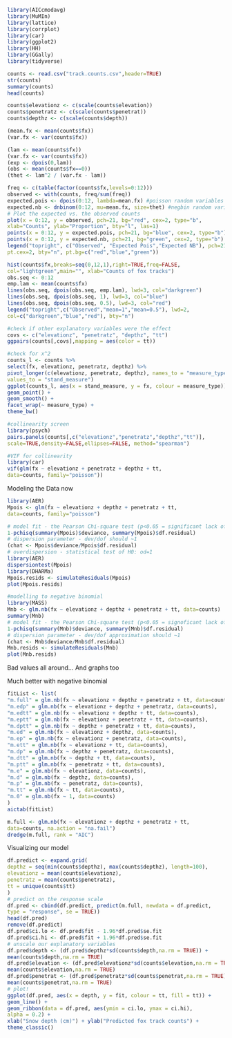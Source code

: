 ```r
library(AICcmodavg)
library(MuMIn)
library(lattice)
library(corrplot)
library(car)
library(ggplot2)
library(HH)
library(GGally)
library(tidyverse)

counts <- read.csv("track.counts.csv",header=TRUE)
str(counts)
summary(counts)
head(counts)

counts$elevationz <- c(scale(counts$elevation))
counts$penetratz <- c(scale(counts$penetrat))
counts$depthz <- c(scale(counts$depth))

(mean.fx <- mean(counts$fx))
(var.fx <- var(counts$fx))

(lam <- mean(counts$fx))
(var.fx <- var(counts$fx))
(exp <- dpois(0,lam))
(obs <- mean(counts$fx==0))
(thet <- lam^2 / (var.fx - lam))
```

```r
freq <- c(table(factor(counts$fx,levels=0:12)))
observed <- with(counts, freq/sum(freq))
expected.pois <- dpois(0:12, lambda=mean.fx) #poisson random variables
expected.nb <- dnbinom(0:12, mu=mean.fx, size=thet) #negbin random variables
# Plot the expected vs. the observed counts
plot(x = 0:12, y = observed, pch=21, bg="red", cex=2, type="b",
xlab="Counts", ylab="Proportion", bty="l", las=1)
points(x = 0:12, y = expected.pois, pch=21, bg="blue", cex=2, type="b")
points(x = 0:12, y = expected.nb, pch=21, bg="green", cex=2, type="b")
legend("topright", c("Observed", "Expected Pois","Expected NB"), pch=21,
pt.cex=2, bty="n", pt.bg=c("red","blue","green"))

hist(counts$fx,breaks=seq(0,12,1),right=TRUE,freq=FALSE,
col="lightgreen",main="", xlab="Counts of fox tracks")
obs.seq <- 0:12
emp.lam <- mean(counts$fx)
lines(obs.seq, dpois(obs.seq, emp.lam), lwd=3, col="darkgreen")
lines(obs.seq, dpois(obs.seq, 1), lwd=3, col="blue")
lines(obs.seq, dpois(obs.seq, 0.5), lwd=3, col="red")
legend("topright",c("Observed","mean=1","mean=0.5"), lwd=2,
col=c("darkgreen","blue","red"), bty="n")

#check if other explanatory variables were the effect
covs <- c("elevationz", "penetratz", "depthz", "tt")
ggpairs(counts[,covs],mapping = aes(color = tt))

#check for x^2
counts_l <- counts %>%
select(fx, elevationz, penetratz, depthz) %>%
pivot_longer(c(elevationz, penetratz, depthz), names_to = "measure_type",
values_to = "stand_measure")
ggplot(counts_l, aes(x = stand_measure, y = fx, colour = measure_type)) +
geom_point() +
geom_smooth() +
facet_wrap(~ measure_type) +
theme_bw()

#collinearity screen
library(psych)
pairs.panels(counts[,c("elevationz","penetratz","depthz","tt")],
scale=TRUE,density=FALSE,ellipses=FALSE, method="spearman")

#VIF for collinearity
library(car)
vif(glm(fx ~ elevationz + penetratz + depthz + tt,
data=counts, family="poisson"))
```
Modeling the Data now
```r
library(AER)
Mpois <- glm(fx ~ elevationz + depthz + penetratz + tt,
data=counts, family="poisson")

# model fit - the Pearson Chi-square test (p<0.05 = significant lack of fit)
1-pchisq(summary(Mpois)$deviance, summary(Mpois)$df.residual)
# dispersion parameter - dev/dof should ~1
(chat <- Mpois$deviance/Mpois$df.residual)
# overdispersion - statistical test of H0: od=1
library(AER)
dispersiontest(Mpois)
library(DHARMa)
Mpois.resids <- simulateResiduals(Mpois)
plot(Mpois.resids)

#modelling to negative binomial
library(MASS)
Mnb <- glm.nb(fx ~ elevationz + depthz + penetratz + tt, data=counts)
summary(Mnb)
# model fit - the Pearson Chi-square test (p<0.05 = signoficant lack of fit)
1-pchisq(summary(Mnb)$deviance, summary(Mnb)$df.residual)
# dispersion parameter - dev/dof approximation should ~1
(chat <- Mnb$deviance/Mnb$df.residual)
Mnb.resids <- simulateResiduals(Mnb)
plot(Mnb.resids)
```
Bad values all around... And graphs too

Much better with negative binomial

```r
fitList <- list(
"m.full" = glm.nb(fx ~ elevationz + depthz + penetratz + tt, data=counts),
"m.edp" = glm.nb(fx ~ elevationz + depthz + penetratz, data=counts),
"m.edtt" = glm.nb(fx ~ elevationz + depthz + tt, data=counts),
"m.eptt" = glm.nb(fx ~ elevationz + penetratz + tt, data=counts),
"m.dptt" = glm.nb(fx ~ depthz + penetratz + tt, data=counts),
"m.ed" = glm.nb(fx ~ elevationz + depthz, data=counts),
"m.ep" = glm.nb(fx ~ elevationz + penetratz, data=counts),
"m.ett" = glm.nb(fx ~ elevationz + tt, data=counts),
"m.dp" = glm.nb(fx ~ depthz + penetratz, data=counts),
"m.dtt" = glm.nb(fx ~ depthz + tt, data=counts),
"m.ptt" = glm.nb(fx ~ penetratz + tt, data=counts),
"m.e" = glm.nb(fx ~ elevationz, data=counts),
"m.d" = glm.nb(fx ~ depthz, data=counts),
"m.p" = glm.nb(fx ~ penetratz, data=counts),
"m.tt" = glm.nb(fx ~ tt, data=counts),
"m.0" = glm.nb(fx ~ 1, data=counts)
)
aictab(fitList)

m.full <- glm.nb(fx ~ elevationz + depthz + penetratz + tt,
data=counts, na.action = "na.fail")
dredge(m.full, rank = "AIC")
```


Visualizing our model
```r
df.predict <- expand.grid(
depthz = seq(min(counts$depthz), max(counts$depthz), length=100),
elevationz = mean(counts$elevationz),
penetratz = mean(counts$penetratz),
tt = unique(counts$tt)
)
# predict on the response scale
df.pred <- cbind(df.predict, predict(m.full, newdata = df.predict,
type = "response", se = TRUE))
head(df.pred)
remove(df.predict)
df.pred$ci.lo <- df.pred$fit - 1.96*df.pred$se.fit
df.pred$ci.hi <- df.pred$fit + 1.96*df.pred$se.fit
# unscale our explanatory variables
df.pred$depth <- (df.pred$depthz*sd(counts$depth,na.rm = TRUE)) +
mean(counts$depth,na.rm = TRUE)
df.pred$elevation <- (df.pred$elevationz*sd(counts$elevation,na.rm = TRUE)) +
mean(counts$elevation,na.rm = TRUE)
df.pred$penetrat <- (df.pred$penetratz*sd(counts$penetrat,na.rm = TRUE)) +
mean(counts$penetrat,na.rm = TRUE)
# plot!
ggplot(df.pred, aes(x = depth, y = fit, colour = tt, fill = tt)) +
geom_line() +
geom_ribbon(data = df.pred, aes(ymin = ci.lo, ymax = ci.hi),
alpha = 0.2) +
xlab("Snow depth (cm)") + ylab("Predicted fox track counts") +
theme_classic()
```